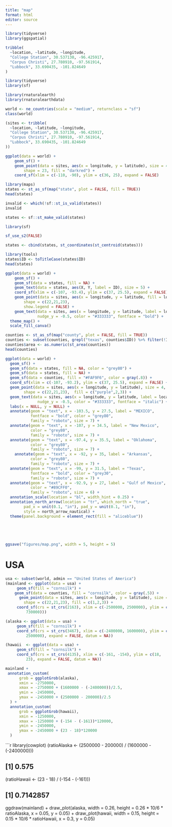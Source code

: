 ```yaml
---
title: "map"
format: html
editor: source
---
```



```r
library(tidyverse)
library(ggspatial)
```


```r
tribble(
  ~location, ~latitude, ~longitude,
  "College Station", 30.537130, -96.425917,
  "Corpus Christi", 27.780910, -97.561914,
  "Lubbock", 33.690435, -101.824649
)
```

```r
library(tidyverse)
library(sf)
```

```r
library(rnaturalearth)
library(rnaturalearthdata)

world <- ne_countries(scale = "medium", returnclass = "sf")
class(world)
```


```r
(sites <- tribble(
  ~location, ~latitude, ~longitude,
  "College Station", 30.537130, -96.425917,
  "Corpus Christi", 27.780910, -97.561914,
  "Lubbock", 33.690435, -101.824649
))
```

```r
ggplot(data = world) +
    geom_sf() +
    geom_point(data = sites, aes(x = longitude, y = latitude), size = 4, 
        shape = 23, fill = "darkred") +
    coord_sf(xlim = c(-110, -90), ylim = c(36, 25), expand = FALSE)
```

```r
library(maps)
states <- st_as_sf(map("state", plot = FALSE, fill = TRUE))
head(states)
```

```r
invalid <- which(!sf::st_is_valid(states))
invalid
```

```r
states <- sf::st_make_valid(states)
```

```r
library(sf)

sf_use_s2(FALSE)

states <- cbind(states, st_coordinates(st_centroid(states)))

```




```r
library(tools)
states$ID <- toTitleCase(states$ID)
head(states)
```


```r
ggplot(data = world) +
    geom_sf() +
    geom_sf(data = states, fill = NA) + 
    geom_text(data = states, aes(X, Y, label = ID), size = 5) +
    coord_sf(xlim = c(-107, -93.4), ylim = c(37, 25.5), expand = FALSE) +
    geom_point(data = sites, aes(x = longitude, y = latitude, fill = location), size = 4, 
        shape = c(22,21,23),
        show.legend = FALSE) +
    geom_text(data = sites, aes(x = longitude, y = latitude, label = location),
              nudge_y = -0.5, color = "#333333", fontface = "bold") + 
  theme_map() +
  scale_fill_canva()
```


```r
counties <- st_as_sf(map("county", plot = FALSE, fill = TRUE))
counties <- subset(counties, grepl("texas", counties$ID)) %>% filter(!ID %in% "oklahoma,texas")
counties$area <- as.numeric(st_area(counties))
head(counties)
```

```r
ggplot(data = world) +
  geom_sf() +
  geom_sf(data = states, fill = NA, color = "grey80") + 
  geom_sf(data = states, fill = NA) + 
  geom_sf(data = counties, fill = "#FAF9F6", color = gray(.8)) +
  coord_sf(xlim = c(-107, -93.2), ylim = c(37, 25.5), expand = FALSE) +
  geom_point(data = sites, aes(x = longitude, y = latitude), size = 4, 
        shape = c(22,21,23),  fill = c("purple",2,3)) +
  geom_text(data = sites, aes(x = longitude, y = latitude, label = location),
              nudge_y = -0.5, color = "#333333", fontface = "italic") +
  labs(x = NULL, y = NULL) +
  annotate(geom = "text", x = -103.5, y = 27.5, label = "MEXICO", 
           fontface = "bold", color = "grey80", 
           family = "roboto", size = 7) +
  annotate(geom = "text", x = -107, y = 34.5, label = "New Mexico", 
           color = "grey80", 
           family = "roboto", size = 7) +
  annotate(geom = "text", x = -97.4, y = 35.5, label = "Oklahoma", 
           color = "grey80", 
           family = "roboto", size = 7) +
    annotate(geom = "text", x = -92, y = 35, label = "Arkansas", 
           color = "grey80", 
           family = "roboto", size = 7) +
  annotate(geom = "text", x = -99, y = 31.5, label = "Texas", 
           fontface = "bold", color = "grey30", 
           family = "roboto", size = 7) +
  annotate(geom = "text", x = -92.9, y = 27, label = "Gulf of Mexico", 
           color = "#89CFF0", 
           family = "roboto", size = 6) +
  annotation_scale(location = "bl", width_hint = 0.25) +
  annotation_north_arrow(location = "tr", which_north = "true", 
        pad_x = unit(0.1, "in"), pad_y = unit(0.1, "in"),
        style = north_arrow_nautical) +
  theme(panel.background = element_rect(fill = "aliceblue"))
  

    
    

ggsave("figures/map.png", width = 5, height = 5)
```


















# USA

```r
usa <- subset(world, admin == "United States of America")
(mainland <- ggplot(data = usa) +
     geom_sf(fill = "cornsilk") +
    geom_sf(data = counties, fill = "cornsilk", color = gray(.5)) +
      geom_point(data = sites, aes(x = longitude, y = latitude), size = 4, 
        shape = c(22,21,23), fill = c(1,2,3)) +
     coord_sf(crs = st_crs(2163), xlim = c(-2500000, 2500000), ylim = c(-2300000, 
         730000)))
```
```r
(alaska <- ggplot(data = usa) +
     geom_sf(fill = "cornsilk") +
     coord_sf(crs = st_crs(3467), xlim = c(-2400000, 1600000), ylim = c(200000, 
         2500000), expand = FALSE, datum = NA))
```
```r
(hawaii  <- ggplot(data = usa) +
     geom_sf(fill = "cornsilk") +
     coord_sf(crs = st_crs(4135), xlim = c(-161, -154), ylim = c(18, 
         23), expand = FALSE, datum = NA))
```

```r
mainland +
 annotation_custom(
      grob = ggplotGrob(alaska),
      xmin = -2750000,
      xmax = -2750000 + (1600000 - (-2400000))/2.5,
      ymin = -2450000,
      ymax = -2450000 + (2500000 - 200000)/2.5
  ) +
  annotation_custom(
      grob = ggplotGrob(hawaii),
      xmin = -1250000,
      xmax = -1250000 + (-154 - (-161))*120000,
      ymin = -2450000,
      ymax = -2450000 + (23 - 18)*120000
  )
```

```r
library(cowplot)
(ratioAlaska <- (2500000 - 200000) / (1600000 - (-2400000)))

## [1] 0.575

(ratioHawaii  <- (23 - 18) / (-154 - (-161)))

## [1] 0.7142857

ggdraw(mainland) +
    draw_plot(alaska, width = 0.26, height = 0.26 * 10/6 * ratioAlaska, 
        x = 0.05, y = 0.05) +
    draw_plot(hawaii, width = 0.15, height = 0.15 * 10/6 * ratioHawaii, 
        x = 0.3, y = 0.05)